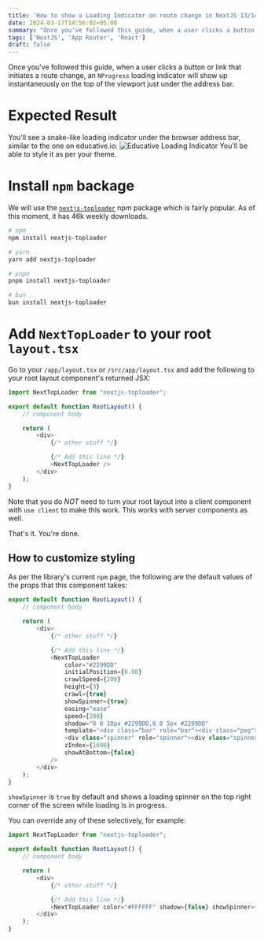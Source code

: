 ```yaml
---
title: 'How to show a Loading Indicator on route change in NextJS 13/14 App Router'
date: 2024-03-17T14:56:02+05:00
summary: "Once you've followed this guide, when a user clicks a button or link that initiates a route change, an NProgress loading indicator will show up instantaneously on the top of the viewport just under the address bar."
tags: ['NextJS', 'App Router', 'React']
draft: false
---
```


Once you've followed this guide, when a user clicks a button or link that initiates a route change, an `NProgress` loading indicator will show up instantaneously on the top of the viewport just under the address bar.

# Expected Result

You'll see a snake-like loading indicator under the browser address bar, similar to the one on educative.io:
![Educative Loading Indicator](/blog/static/images/educative-loading-indicator.png)
You'll be able to style it as per your theme.

# Install `npm` backage

We will use the [`nextjs-toploader`](https://www.npmjs.com/package/nextjs-toploader) npm package which is fairly popular. As of this moment, it has 46k weekly downloads.

```bash
# npm
npm install nextjs-toploader

# yarn
yarn add nextjs-toploader

# pnpm
pnpm install nextjs-toploader

# bun
bun install nextjs-toploader
```

# Add `NextTopLoader` to your root `layout.tsx`

Go to your `/app/layout.tsx` or `/src/app/layout.tsx` and add the following to your root layout component's returned JSX:

```typescript
import NextTopLoader from "nextjs-toploader";

export default function RootLayout() {
    // component body

    return (
        <div>
            {/* other stuff */}

            {/* Add this line */}
            <NextTopLoader />
        </div>
    );
}
```

Note that you do _NOT_ need to turn your root layout into a client component with `use client` to make this work. This works with server components as well.

That's it. You're done.

## How to customize styling

As per the library's current `npm` page, the following are the default values of the props that this component takes:

```typescript
export default function RootLayout() {
    // component body

    return (
        <div>
            {/* other stuff */}

            {/* Add this line */}
            <NextTopLoader
                color="#2299DD"
                initialPosition={0.08}
                crawlSpeed={200}
                height={3}
                crawl={true}
                showSpinner={true}
                easing="ease"
                speed={200}
                shadow="0 0 10px #2299DD,0 0 5px #2299DD"
                template='<div class="bar" role="bar"><div class="peg"></div></div>
                <div class="spinner" role="spinner"><div class="spinner-icon"></div></div>'
                zIndex={1600}
                showAtBottom={false}
            />
        </div>
    );
}
```

`showSpinner` is `true` by default and shows a loading spinner on the top right corner of the screen while loading is in progress.

You can override any of these selectively, for example:

```typescript
import NextTopLoader from "nextjs-toploader";

export default function RootLayout() {
    // component body

    return (
        <div>
            {/* other stuff */}

            {/* Add this line */}
            <NextTopLoader color="#FFFFFF" shadow={false} showSpinner={false} />
        </div>
    );
}
```

